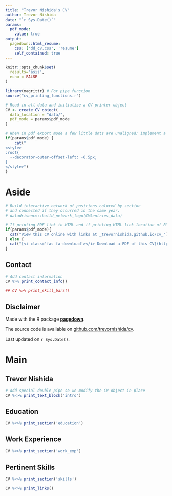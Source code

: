 ```yaml
---
title: "Trevor Nishida's CV"
author: Trevor Nishida
date: "`r Sys.Date()`"
params:
  pdf_mode:
    value: true
output:
  pagedown::html_resume:
    css: ['dd_cv.css', 'resume']
    self_contained: true
---
```


```r
knitr::opts_chunk$set(
  results='asis', 
  echo = FALSE
)

library(magrittr) # For pipe function
source("cv_printing_functions.r")

# Read in all data and initialize a CV printer object
CV <- create_CV_object(
  data_location = "data/",  
  pdf_mode = params$pdf_mode
)

```


```r
# When in pdf export mode a few little dots are unaligned; implement a fix with some conditional CSS.
if(params$pdf_mode) {
    cat("
<style>
:root{
  --decorator-outer-offset-left: -6.5px;
}
</style>")
}
```


Aside
================================================================================

```r
# Build interactive network of positions colored by section
# and connected if they occurred in the same year.
# datadrivencv::build_network_logo(CV$entries_data)
```


```r
# If printing PDF link to HTML and if printing HTML link location of PDF on Github
if(params$pdf_mode){
  cat("View this CV online with links at _trevornishida.github.io/cv_")
} else {
  cat("[<i class='fas fa-download'></i> Download a PDF of this CV](https://github.com/trevornishida/cv/raw/main/NishidaTrevor_CV.pdf)")
}
```

Contact {#contact}
--------------------------------------------------------------------------------

```r
# Add contact information
CV %>% print_contact_info()
```

```r
## CV %>% print_skill_bars()
```



Disclaimer {#disclaimer}
--------------------------------------------------------------------------------

Made with the R package [**pagedown**](https://github.com/rstudio/pagedown). 

The source code is available on [github.com/trevornishida/cv](https://github.com/trevornishida/cv/).

Last updated on `r Sys.Date()`.



Main
================================================================================

Trevor Nishida {#title}
--------------------------------------------------------------------------------

```r
# Add special double pipe so we modify the CV object in place
CV %<>% print_text_block("intro") 
```



Education {data-icon=graduation-cap data-concise=true}
--------------------------------------------------------------------------------

```r
CV %<>% print_section('education')
```


Work Experience {data-icon=suitcase}
--------------------------------------------------------------------------------

```r
CV %<>% print_section('work_exp')
```

Pertinent Skills {data-icon=laptop}
--------------------------------------------------------------------------------

```r
CV %<>% print_section('skills')
```



```r
CV %<>% print_links()
```

